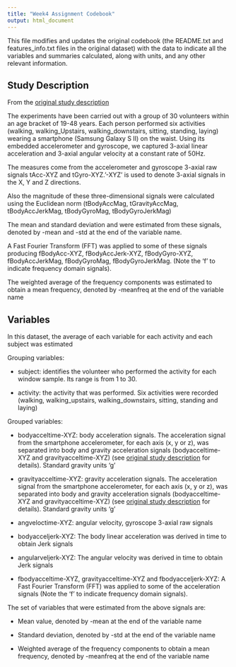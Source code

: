 ```yaml
---
title: "Week4 Assignment Codebook"
output: html_document
---
```


This file modifies and updates the original codebook (the README.txt and features_info.txt files in the original dataset) with the data to indicate all the variables and summaries calculated, along with units, and any other relevant information.

## Study Description
From the [original study description](http://archive.ics.uci.edu/ml/datasets/Human+Activity+Recognition+Using+Smartphones)

The experiments have been carried out with a group of 30 volunteers within an age bracket of 19-48 years. Each person performed six activities (walking, walking_Upstairs, walking_downstairs, sitting, standing, laying) wearing a smartphone (Samsung Galaxy S II) on the waist. Using its embedded accelerometer and gyroscope, we captured 3-axial linear acceleration and 3-axial angular velocity at a constant rate of 50Hz.

The measures come from the accelerometer and gyroscope 3-axial raw signals tAcc-XYZ and tGyro-XYZ.'-XYZ' is used to denote 3-axial signals in the X, Y and Z directions.

 Also the magnitude of these three-dimensional signals were calculated using the Euclidean norm (tBodyAccMag, tGravityAccMag, tBodyAccJerkMag, tBodyGyroMag, tBodyGyroJerkMag)

The mean and standard deviation and were estimated from these signals, denoted by -mean and -std at the end of the variable name.

A Fast Fourier Transform (FFT) was applied to some of these signals producing fBodyAcc-XYZ, fBodyAccJerk-XYZ, fBodyGyro-XYZ, fBodyAccJerkMag, fBodyGyroMag, fBodyGyroJerkMag. (Note the 'f' to indicate frequency domain signals). 

The weighted average of the frequency components was estimated to obtain a mean frequency, denoted by -meanfreq at the end of the variable name

## Variables

In this dataset, the average of each variable for each activity and each subject was estimated

Grouping variables:

* subject: identifies the volunteer who performed the activity for each window sample. Its range is from 1 to 30.

* activity: the activity that was performed. Six activities were recorded (walking, walking_upstairs, walking_downstairs, sitting, standing and laying)

Grouped variables:

* bodyacceltime-XYZ: body acceleration signals. The acceleration signal from the smartphone accelerometer, for each axis (x, y or z), was separated into body and gravity acceleration signals (bodyacceltime-XYZ and gravityacceltime-XYZ) (see [original study description](http://archive.ics.uci.edu/ml/datasets/Human+Activity+Recognition+Using+Smartphones) for details). Standard gravity units 'g'

* gravityacceltime-XYZ: gravity acceleration signals. The acceleration signal from the smartphone accelerometer, for each axis (x, y or z), was separated into body and gravity acceleration signals (bodyacceltime-XYZ and gravityacceltime-XYZ) (see [original study description](http://archive.ics.uci.edu/ml/datasets/Human+Activity+Recognition+Using+Smartphones) for details). Standard gravity units 'g'

* angveloctime-XYZ: angular velocity, gyroscope 3-axial raw signals

* bodyacceljerk-XYZ: The body linear acceleration was derived in time to obtain Jerk signals

* angularveljerk-XYZ: The angular velocity was derived in time to obtain Jerk signals

* fbodyacceltime-XYZ, gravityacceltime-XYZ and fbodyacceljerk-XYZ:
A Fast Fourier Transform (FFT) was applied to some of the acceleration signals (Note the 'f' to indicate frequency domain signals). 

The set of variables that were estimated from the above signals are:

* Mean value, denoted by -mean at the end of the variable name

* Standard deviation, denoted by -std at the end of the variable name

* Weighted average of the frequency components to obtain a mean frequency, denoted by -meanfreq at the end of the variable name




